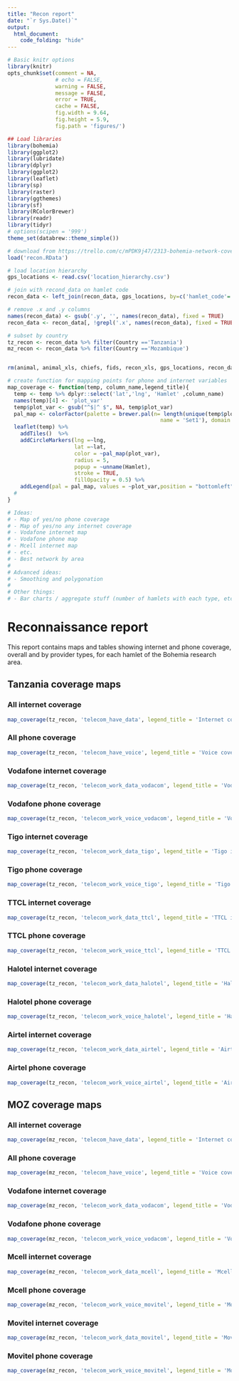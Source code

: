 ```yaml
---
title: "Recon report"
date: "`r Sys.Date()`"
output:
  html_document:
    code_folding: "hide"
---
```



```r
# Basic knitr options
library(knitr)
opts_chunk$set(comment = NA, 
               # echo = FALSE, 
               warning = FALSE, 
               message = FALSE, 
               error = TRUE, 
               cache = FALSE,
               fig.width = 9.64,
               fig.height = 5.9,
               fig.path = 'figures/')
```

```r
## Load libraries
library(bohemia)
library(ggplot2)
library(lubridate)
library(dplyr)
library(ggplot2)
library(leaflet)
library(sp)
library(raster)
library(ggthemes)
library(sf)
library(RColorBrewer)
library(readr)
library(tidyr)
# options(scipen = '999')
theme_set(databrew::theme_simple())
```

```r
# download from https://trello.com/c/mPDK9j47/2313-bohemia-network-coverage-maps-using-recon-data-internet-plus-each-provider
load('recon.RData')

# load location hierarchy 
gps_locations <- read.csv('location_hierarchy.csv')

# join with recond_data on hamlet code
recon_data <- left_join(recon_data, gps_locations, by=c('hamlet_code'='code'))

# remove .x and .y columns
names(recon_data) <- gsub('.y', '', names(recon_data), fixed = TRUE)
recon_data <- recon_data[, !grepl('.x', names(recon_data), fixed = TRUE),]

# subset by country
tz_recon <- recon_data %>% filter(Country =='Tanzania')
mz_recon <- recon_data %>% filter(Country =='Mozambique')


rm(animal, animal_xls, chiefs, fids, recon_xls, gps_locations, recon_data)

# create function for mapping points for phone and internet variables
map_coverage <- function(temp, column_name,legend_title){
  temp <- temp %>% dplyr::select('lat','lng', 'Hamlet' ,column_name)
  names(temp)[4] <- 'plot_var'
  temp$plot_var <- gsub("^$|^ $", NA, temp$plot_var)
  pal_map <- colorFactor(palette = brewer.pal(n= length(unique(temp$plot_var)), 
                                                name = 'Set1'), domain = temp$plot_var)
  leaflet(temp) %>% 
    addTiles()  %>% 
    addCircleMarkers(lng =~lng, 
                     lat =~lat,
                     color = ~pal_map(plot_var),
                     radius = 5,
                     popup = ~unname(Hamlet),
                     stroke = TRUE, 
                     fillOpacity = 0.5) %>%
    addLegend(pal = pal_map, values = ~plot_var,position = "bottomleft", title = legend_title) 
  # 
}

# Ideas:
# - Map of yes/no phone coverage
# - Map of yes/no any internet coverage
# - Vodafone internet map
# - Vodafone phone map
# - Mcell internet map
# - etc.
# - Best network by area
# 
# Advanced ideas:
# - Smoothing and polygonation
# 
# Other things:
# - Bar charts / aggregate stuff (number of hamlets with each type, etc.).
```

# Reconnaissance report {.tabset}

This report contains maps and tables showing internet and phone coverage, overall and by provider types, for each hamlet of the Bohemia research area.


## Tanzania coverage maps

### All internet coverage

```r
map_coverage(tz_recon, 'telecom_have_data', legend_title = 'Internet coverage')
```

### All phone coverage

```r
map_coverage(tz_recon, 'telecom_have_voice', legend_title = 'Voice coverage')
```

### Vodafone internet coverage

```r
map_coverage(tz_recon, 'telecom_work_data_vodacom', legend_title = 'Vodaphone internet coverage')
```

### Vodafone phone coverage

```r
map_coverage(tz_recon, 'telecom_work_voice_vodacom', legend_title = 'Vodaphone phone coverage')
```


### Tigo internet coverage

```r
map_coverage(tz_recon, 'telecom_work_data_tigo', legend_title = 'Tigo internet coverage')
```


### Tigo phone coverage

```r
map_coverage(tz_recon, 'telecom_work_voice_tigo', legend_title = 'Tigo phone coverage')
```

### TTCL internet coverage

```r
map_coverage(tz_recon, 'telecom_work_data_ttcl', legend_title = 'TTCL internet coverage')
```

### TTCL phone coverage 

```r
map_coverage(tz_recon, 'telecom_work_voice_ttcl', legend_title = 'TTCL phone coverage')
```

### Halotel internet coverage 

```r
map_coverage(tz_recon, 'telecom_work_data_halotel', legend_title = 'Halotel internet coverage')
```

### Halotel phone coverage 

```r
map_coverage(tz_recon, 'telecom_work_voice_halotel', legend_title = 'Halotel phone coverage')
```

### Airtel internet coverage

```r
map_coverage(tz_recon, 'telecom_work_data_airtel', legend_title = 'Airtel internet coverage')
```

### Airtel phone coverage

```r
map_coverage(tz_recon, 'telecom_work_voice_airtel', legend_title = 'Airtel phone coverage')
```

## MOZ coverage maps

### All internet coverage

```r
map_coverage(mz_recon, 'telecom_have_data', legend_title = 'Internet coverage')
```

### All phone coverage

```r
map_coverage(mz_recon, 'telecom_have_voice', legend_title = 'Voice coverage')
```

### Vodafone internet coverage

```r
map_coverage(mz_recon, 'telecom_work_data_vodacom', legend_title = 'Vodaphone internet coverage')
```

### Vodafone phone coverage

```r
map_coverage(mz_recon, 'telecom_work_voice_vodacom', legend_title = 'Vodaphone phone coverage')
```

### Mcell internet coverage

```r
map_coverage(mz_recon, 'telecom_work_data_mcell', legend_title = 'Mcell internet coverage')
```

### Mcell phone coverage

```r
map_coverage(mz_recon, 'telecom_work_voice_movitel', legend_title = 'Movitel voice coverage')
```

### Movitel internet coverage

```r
map_coverage(mz_recon, 'telecom_work_data_movitel', legend_title = 'Movitel internet coverage')
```

### Movitel phone coverage

```r
map_coverage(mz_recon, 'telecom_work_voice_movitel', legend_title = 'Movitel phone coverage')
```






